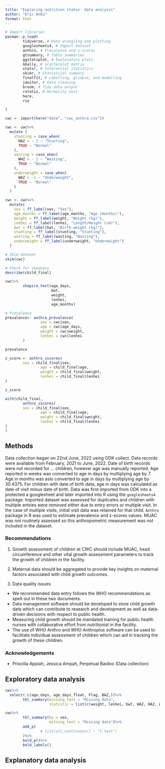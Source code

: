 ```yaml
---
title: "Exploring nutrition status- data analysis"
author: "Eric Anku"
format: html
---
```


```r
# Import libraries
pacman::p_load(
        tidyverse, # Data wrangling and plotting
        googlesheets4, # Import dataset
        anthro, # Prevalence and z-scores
        gtsummary, # Table summaries
        ggstatsplot, # Exploratory plots
        GGally, # Scatterplot matrix
        statsr, # Inferential statistics
        skimr, # Statistical summary
        finalfit, # Labelling, glimpse, and modelling
        janitor, # Data cleaning
        broom, # Tidy data output
        rstatix, # Normality test
        here,
        rio

)
```

```r
cwc <- import(here("data", "cwc_anthro.csv"))
```

```r
cwc <- cwc%>%
  mutate (
    stunting = case_when(
      HAZ < - 2 ~ "Stunting",
      TRUE ~ "Normal"
    ),
    wasting = case_when(
      WHZ < - 2 ~ "Wasting",
      TRUE ~ "Normal"
    ),
    underweight = case_when(
      WAZ < -2 ~ "Underweight",
      TRUE ~ "Normal"
    )
  )
```

```r
cwc <- cwc%>%
  mutate(
    sex = ff_label(sex, "Sex"),
    age_months = ff_label(age_months, "Age (months)"),
    weight = ff_label(weight, "Weight (kg)"),
    lenhei = ff_label(lenhei, "Length/Height (cm)"),
    bwt = ff_label(bwt, "Birth weight (kg)"),
    stunting = ff_label(stunting, "Stunting"),
    wasting = ff_label(wasting, "Wasting"),
    underweight = ff_label(underweight, "Underweight")
  )
```



```r
# Skim dataset
skim(cwc)
```


```r
# Check for skewness
describe(child_final)
```


```r
cwc%>%
        shapiro_test(age_days,
                     bwt,
                     weight,
                     lenhei,
                     age_months)
```



```r
# Prevalence 
prevalence<- anthro_prevalence(
                sex = cwc$sex,
                age = cwc$age_days,
                weight = cwc$weight,
                lenhei = cwc$lenhei
        )

prevalence
```


```r
z_score <- anthro_zscores(
        sex = child_final$sex,
                age = child_final$age,
                weight = child_final$weight,
                lenhei = child_final$lenhei
)

z_score
```


```r
with(child_final,
        anthro_zscores(
        sex = child_final$sex,
                age = child_final$age,
                weight = child_final$weight,
                lenhei = child_final$lenhei
)
)
```


## Methods

Data collection began on 22nd June, 2022 using ODK collect. Data records were available from February, 2021 to June, 2022. Date of birth records were not recorded for ... children, however age was manually reported. Age reported in weeks was converted to age in days by multiplying age by 7. Age in months was aslo converted to age in days by multiplying age by 30.4375. For children with date of birth data, age in days was calculated as date of visit minus date of birth. Data was first imported from ODK into a protected a googlesheet and later imported into R using the `googlesheets4` package. Imported dataset was assessed for duplicates and children with multiple entries were removed either due to entry errors or multiple visit. In the case of multiple visits, initial visit data was retained for that child. `Anthro` package in R was used to estimate prevalence and z-scores values. MUAC was not routinely assessed so this anthropometric measurement was not included in the dataset. 

### Recommendations

1. Growth assessment of children at CWC should include MUAC, head circumference and other vital growth assessment parameters to track the growth of children in the facility. 

2. Maternal data should be aggregated to provide key insights on maternal factors associated with child growth outcomes.

3. Data quality issues
- We recommended data entry follows the WHO recommendations as spelt out in these two documents.
- Data management software should be developed to store child growth data which can contribute to research and development as well as data-driven decisions with respect to public health.
- Measuring child growth should be mandated training for public health nurses with collaborative effort from nutritionist in the facility.
- The use of WHO Anthro and WHO Anthroplus software can be used to facilitate individual assessment of children which can aid in tracking the growth of these children.

### Acknowledgements

- Priscilla Appiah, Jessica Ampah, Perpetual Baidoo  (Data collection)

## Exploratory data analysis


```r
cwc%>%
  select(-c(age_days, age_days_float, Flag, BAZ,))%>%
        tbl_summary(missing_text = "Missing data",
                    statistic = list(c(weight, lenhei, bwt, WAZ, HAZ, WHZ) ~ "{mean} ({sd})"))%>%add_ci()
```


```r
cwc%>%
        tbl_summary(by = sex,
                    missing_text = "Missing data")%>%
        add_p(
                # list(all_continuous() ~ "t.test")
        )%>%
        bold_p()%>%
        bold_labels()
```

## Explanatory data analysis


